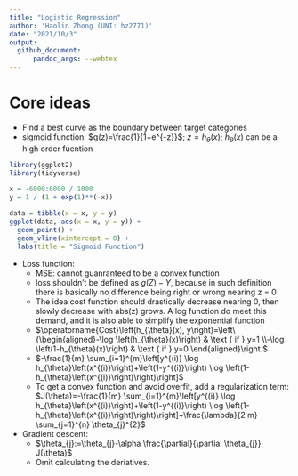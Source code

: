 ```yaml
---
title: "Logistic Regression"
author: 'Haolin Zhong (UNI: hz2771)'
date: "2021/10/3"
output: 
  github_document:
      pandoc_args: --webtex
---
```


# Core ideas

- Find a best curve as the boundary between target categories
- sigmoid function: $g(z)=\frac{1}{1+e^{-z}}$; $z = h_\theta(x)$; $h_\theta(x)$ can be a high order fucntion

```r
library(ggplot2)
library(tidyverse)

x = -6000:6000 / 1000
y = 1 / (1 + exp(1)**(-x))

data = tibble(x = x, y = y)
ggplot(data, aes(x = x, y = y)) + 
  geom_point() +
  geom_vline(xintercept = 0) +
  labs(title = "Sigmoid Function")
```

- Loss function:
    - MSE: cannot guanranteed to be a convex function
    - loss shouldn't be defined as $g(Z) - Y$, because in such definition 
    there is basically no difference being right or wrong nearing z = 0
    - The idea cost function should drastically decrease nearing 0, then slowly
    decrease with abs(z) grows. A log function do meet this demand, and it is also
    able to simplify the exponential function
    - $\operatorname{Cost}\left(h_{\theta}(x), y\right)=\left\{\begin{aligned}-\log \left(h_{\theta}(x)\right) & \text { if } y=1 \\-\log \left(1-h_{\theta}(x)\right) & \text { if } y=0 \end{aligned}\right.$
    - $-\frac{1}{m} \sum_{i=1}^{m}\left[y^{(i)} \log h_{\theta}\left(x^{(i)}\right)+\left(1-y^{(i)}\right) \log \left(1-h_{\theta}\left(x^{(i)}\right)\right)\right]$
    - To get a convex function and avoid overfit, add a regularization term:
    $J(\theta)=-\frac{1}{m} \sum_{i=1}^{m}\left[y^{(i)} \log h_{\theta}\left(x^{(i)}\right)+\left(1-y^{(i)}\right) \log \left(1-h_{\theta}\left(x^{(i)}\right)\right)\right]+\frac{\lambda}{2 m} \sum_{j=1}^{n} \theta_{j}^{2}$


- Gradient descent:
    - $\theta_{j}:=\theta_{j}-\alpha \frac{\partial}{\partial \theta_{j}} J(\theta)$
    - Omit calculating the deriatives.